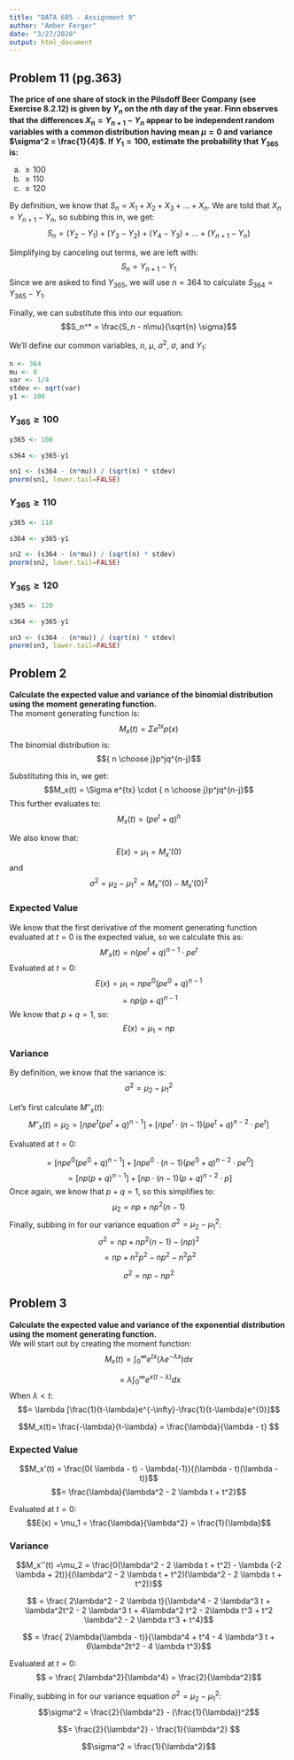 ---
title: "DATA 605 - Assignment 9"
author: "Amber Ferger"
date: "3/27/2020"
output: html_document
---

## Problem 11 (pg.363)
**The price of one share of stock in the Pilsdoff Beer Company (see Exercise 8.2.12) is given by $Y_n$ on the $n$th day of the year. Finn observes that the differences $X_n = Y_{n+1} −Y_n$ appear to be independent random variables with a common distribution having mean $\mu = 0$ and variance $\sigma^2 = \frac{1}{4}$. If $Y_1 = 100$, estimate the probability that $Y_{365}$ is:**  

a. $\geq 100$  
b. $\geq 110$ 
c. $\geq 120$

By definition, we know that $S_n = X_1 + X_2 + X_3 + ... + X_n$. We are told that $X_n = Y_{n+1} - Y_n$, so subbing this in, we get: 
$$S_n = (Y_2 - Y_1) + (Y_3 - Y_2) + (Y_4 - Y_3)+ ... + (Y_{n+1} - Y_n)$$ 

Simplifying by canceling out terms, we are left with: 
$$S_n = Y_{n+1} - Y_1$$
Since we are asked to find $Y_{365}$, we will use $n=364$ to calculate $S_{364}=Y_{365}-Y_1$.   

Finally, we can substitute this into our equation: 
$$S_n^* = \frac{S_n - n\mu}{\sqrt{n} \sigma}$$

We'll define our common variables, $n$, $\mu$, $\sigma^2$, $\sigma$, and $Y_1$: 

```{r}
n <- 364 
mu <- 0
var <- 1/4
stdev <- sqrt(var)
y1 <- 100
```

### $Y_{365} \geq 100$ 
```{r}

y365 <- 100

s364 <- y365-y1

sn1 <- (s364 - (n*mu)) / (sqrt(n) * stdev)
pnorm(sn1, lower.tail=FALSE)


```

### $Y_{365} \geq 110$ 
```{r}

y365 <- 110

s364 <- y365-y1

sn2 <- (s364 - (n*mu)) / (sqrt(n) * stdev)
pnorm(sn2, lower.tail=FALSE)


```



### $Y_{365} \geq 120$ 
```{r}

y365 <- 120

s364 <- y365-y1

sn3 <- (s364 - (n*mu)) / (sqrt(n) * stdev)
pnorm(sn3, lower.tail=FALSE)


```

## Problem 2 
**Calculate the expected value and variance of the binomial distribution using the moment generating function.**  
The moment generating function is:  
$$M_x(t) = \Sigma e^{tx}p(x)$$
The binomial distribution is:  
$${ n \choose j}p^jq^{n-j}$$

Substituting this in, we get: 
$$M_x(t) = \Sigma e^{tx} \cdot { n \choose j}p^jq^{n-j}$$
This further evaluates to:  
$$M_x(t) = (pe^{t}+q)^n $$

We also know that:  
$$E(x) = \mu_1 = M_x'(0)$$
and $$\sigma^2 = \mu_2  - \mu_1^2 = M_x''(0) - M_x'(0)^2$$

### Expected Value
We know that the first derivative of the moment generating function evaluated at $t=0$ is the expected value, so we calculate this as: 
$$M'_x(t) = n(pe^t+q)^{n-1}\cdot pe^t$$
Evaluated at $t=0$: 
$$E(x)= \mu_1 = npe^0(pe^0+q)^{n-1}$$
$$= np(p+q)^{n-1}$$
We know that $p+q=1$, so: 
$$ E(x)= \mu_1 =  np$$

### Variance 
By definition, we know that the variance is:  
$$\sigma^2 = \mu_2 − \mu_1^2$$

Let's first calculate $M''_x(t)$:   
$$M''_x(t) = \mu_2 = [npe^t(pe^t+q)^{n-1}]+[npe^t \cdot (n-1)(pe^t+q)^{n-2} \cdot pe^t]$$

Evaluated at $t=0$:  

$$= [npe^0(pe^0+q)^{n-1}]+[npe^0 \cdot (n-1)(pe^0+q)^{n-2} \cdot pe^0]$$
$$= [np(p+q)^{n-1}]+[np \cdot (n-1)(p+q)^{n-2} \cdot p]$$
Once again, we know that $p+q=1$, so this simplifies to: 
$$\mu_2 = np+ np^2(n-1)$$
Finally, subbing in for our variance equation $\sigma^2 = \mu_2 − \mu_1^2$:  
$$\sigma^2 = np+ np^2(n-1) - (np)^2$$
$$= np+ n^2p^2 - np^2 - n^2p^2$$

$$\sigma^2= np- np^2$$

## Problem 3 
**Calculate the expected value and variance of the exponential distribution using the moment generating function.**  
We will start out by creating the moment function:  
$$M_x(t) = \int_0^\infty e^{tx}(\lambda e^{-\lambda x})dx$$ 

$$= \lambda \int_0^\infty e^{x(t -\lambda)}dx$$ 
When $\lambda < t$: 
$$= \lambda [\frac{1}{t-\lambda}e^{-\infty}-\frac{1}{t-\lambda}e^{0}]$$

$$M_x(t)= \frac{-\lambda}{t-\lambda} = \frac{\lambda}{\lambda - t} $$


### Expected Value
$$M_x'(t) = \frac{0( \lambda - t) - \lambda(-1)}{(\lambda - t)(\lambda - t)}$$ 
$$= \frac{\lambda}{\lambda^2 - 2 \lambda t + t^2}$$ 

Evaluated at $t=0$: 
$$E(x) = \mu_1 = \frac{\lambda}{\lambda^2} = \frac{1}{\lambda}$$ 

### Variance 
$$M_x''(t) =\mu_2 = \frac{0(\lambda^2 - 2 \lambda t + t^2) - \lambda (-2 \lambda + 2t)}{(\lambda^2 - 2 \lambda t + t^2)(\lambda^2 - 2 \lambda t + t^2)}$$

$$ = \frac{ 2\lambda^2 - 2 \lambda t}{\lambda^4 - 2 \lambda^3 t + \lambda^2t^2 - 2 \lambda^3 t + 4\lambda^2 t^2 - 2\lambda t^3 + t^2 \lambda^2 - 2 \lambda t^3 + t^4}$$ 

$$ = \frac{ 2\lambda(\lambda - t)}{\lambda^4 + t^4 - 4 \lambda^3 t + 6\lambda^2t^2 - 4 \lambda t^3}$$

Evaluated at $t=0$: 
$$ = \frac{ 2\lambda^2}{\lambda^4} = \frac{2}{\lambda^2}$$

Finally, subbing in for our variance equation $\sigma^2 = \mu_2 − \mu_1^2$: 
$$\sigma^2 = \frac{2}{\lambda^2} - (\frac{1}{\lambda})^2$$

$$= \frac{2}{\lambda^2} - \frac{1}{\lambda^2} $$

$$\sigma^2 = \frac{1}{\lambda^2}$$